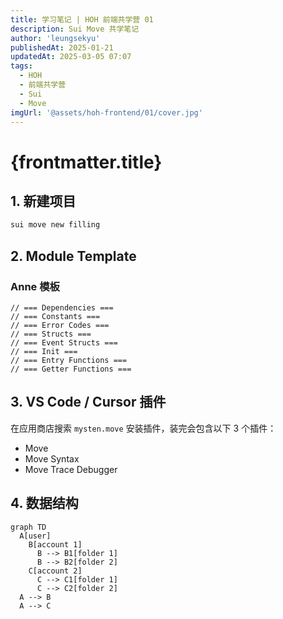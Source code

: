 ```yaml
---
title: 学习笔记 | HOH 前端共学营 01
description: Sui Move 共学笔记
author: 'leungsekyu'
publishedAt: 2025-01-21
updatedAt: 2025-03-05 07:07
tags:
  - HOH
  - 前端共学营
  - Sui
  - Move
imgUrl: '@assets/hoh-frontend/01/cover.jpg'
---
```



# {frontmatter.title}

<YouTube url="https://www.youtube.com/embed/kysdlsL6_uE?si=q6etxhz7GHFLyQk3" />

<Link
  site="https://www.bilibili.com/video/BV1k46GY5E8n"
  name="前端共学营Week·1_第1讲：Sui 资源管理合约与基础操作"
  first={true}
/>

## 1. 新建项目

```zsh
sui move new filling
```

<Link
  site="https://docs.sui.io/guides/developer/first-app/write-package"
  name="Write a Move Package"
  favicon="https://docs.sui.io/img/favicon.ico"
  first={true}
/>

## 2. Module Template

### Anne 模板

```move
// === Dependencies ===
// === Constants ===
// === Error Codes ===
// === Structs ===
// === Event Structs ===
// === Init ===
// === Entry Functions ===
// === Getter Functions ===
```

<Link
  site="https://docs.sui.io/concepts/sui-move-concepts/conventions"
  name="Move Conventions"
  favicon="https://docs.sui.io/img/favicon.ico"
  first={true}
/>

## 3. VS Code / Cursor 插件

在应用商店搜索 `mysten.move` 安装插件，装完会包含以下 3 个插件：

- Move
- Move Syntax
- Move Trace Debugger

<Link
  site="https://docs.sui.io/references/ide/move"
  name="Move Analyzer"
  favicon="https://docs.sui.io/img/favicon.ico"
  first={true}
/>

## 4. 数据结构

```mermaid
graph TD
  A[user]
    B[account 1]
      B --> B1[folder 1]
      B --> B2[folder 2]
    C[account 2]
      C --> C1[folder 1]
      C --> C2[folder 2]
  A --> B
  A --> C
```
